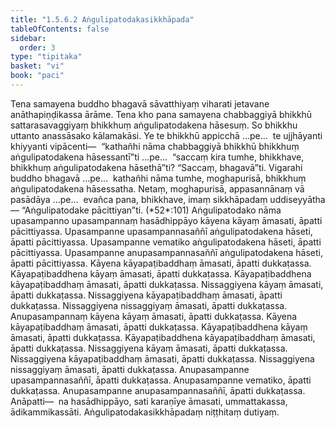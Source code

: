 ```yaml
---
title: "1.5.6.2 Aṅgulipatodakasikkhāpada"
tableOfContents: false
sidebar:
  order: 3
type: "tipitaka"
basket: "vi"
book: "paci"
---
```



<DynamicBreadcrumb />

<Division number="330" book="paci">

<Paragraph number="1030" book="paci">
Tena samayena buddho bhagavā sāvatthiyaṃ viharati jetavane anāthapiṇḍikassa ārāme. Tena kho pana samayena chabbaggiyā bhikkhū sattarasavaggiyaṃ bhikkhuṃ aṅgulipatodakena hāsesuṃ. So bhikkhu uttanto anassāsako kālamakāsi.
</Paragraph>

<Paragraph number="1031" book="paci">
Ye te bhikkhū appicchā …pe…  te ujjhāyanti khiyyanti vipācenti—  “kathañhi nāma chabbaggiyā bhikkhū bhikkhuṃ aṅgulipatodakena hāsessantī”ti …pe…  “saccaṃ kira tumhe, bhikkhave, bhikkhuṃ aṅgulipatodakena hāsethā”ti? “Saccaṃ, bhagavā”ti. Vigarahi buddho bhagavā …pe…  kathañhi nāma tumhe, moghapurisā, bhikkhuṃ aṅgulipatodakena hāsessatha. Netaṃ, moghapurisā, appasannānaṃ vā pasādāya …pe…  evañca pana, bhikkhave, imaṃ sikkhāpadaṃ uddiseyyātha—
</Paragraph>

</Division>
<Division number="331" book="paci">

<Paragraph number="1032" book="paci">
<Emphasis>“Aṅgulipatodake pācittiyan”</Emphasis>ti. (*52*:<Emphasis>101</Emphasis>)
</Paragraph>

</Division>
<Division number="332" book="paci">

<Paragraph number="1033" book="paci">
<Emphasis>Aṅgulipatodako</Emphasis> nāma upasampanno upasampannaṃ hasādhippāyo kāyena kāyaṃ āmasati, āpatti pācittiyassa. Upasampanne upasampannasaññī aṅgulipatodakena hāseti, āpatti pācittiyassa. Upasampanne vematiko aṅgulipatodakena hāseti, āpatti pācittiyassa. Upasampanne anupasampannasaññī aṅgulipatodakena hāseti, āpatti pācittiyassa.
</Paragraph>

<Paragraph number="1034" book="paci">
Kāyena kāyapaṭibaddhaṃ āmasati, āpatti dukkaṭassa. Kāyapaṭibaddhena kāyaṃ āmasati, āpatti dukkaṭassa. Kāyapaṭibaddhena kāyapaṭibaddhaṃ āmasati, āpatti dukkaṭassa. Nissaggiyena kāyaṃ āmasati, āpatti dukkaṭassa. Nissaggiyena kāyapaṭibaddhaṃ āmasati, āpatti dukkaṭassa. Nissaggiyena nissaggiyaṃ āmasati, āpatti dukkaṭassa.
</Paragraph>

</Division>
<Division number="333" book="paci">

<Paragraph number="1035" book="paci">
Anupasampannaṃ kāyena kāyaṃ āmasati, āpatti dukkaṭassa. Kāyena kāyapaṭibaddhaṃ āmasati, āpatti dukkaṭassa. Kāyapaṭibaddhena kāyaṃ āmasati, āpatti dukkaṭassa. Kāyapaṭibaddhena kāyapaṭibaddhaṃ āmasati, āpatti dukkaṭassa. Nissaggiyena kāyaṃ āmasati, āpatti dukkaṭassa. Nissaggiyena kāyapaṭibaddhaṃ āmasati, āpatti dukkaṭassa. Nissaggiyena nissaggiyaṃ āmasati, āpatti dukkaṭassa. Anupasampanne upasampannasaññī, āpatti dukkaṭassa. Anupasampanne vematiko, āpatti dukkaṭassa. Anupasampanne anupasampannasaññī, āpatti dukkaṭassa.
</Paragraph>

</Division>
<Division number="334" book="paci">

<Paragraph number="1036" book="paci">
Anāpatti—  na hasādhippāyo, sati karaṇīye āmasati, ummattakassa, ādikammikassāti.

</Paragraph>
</Division>

<Paragraph number="1037" type="center" book="paci">
Aṅgulipatodakasikkhāpadaṃ niṭṭhitaṃ dutiyaṃ.
</Paragraph>